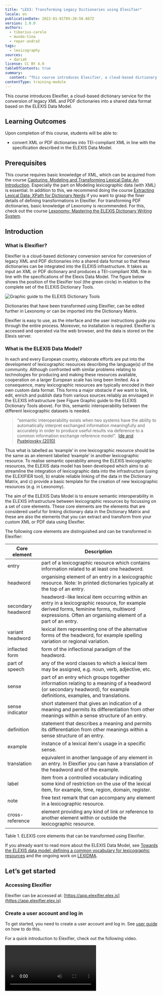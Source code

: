 ```yaml
---
title: "LEX3: Transforming Legacy Dictionaries using Elexifier"
locale: en
publicationDate: 2022-01-01T05:20:50.667Z
version: 1.0.0
authors:
  - tiberius-carole
  - munda-tina
  - repar-andraž
tags:
  - lexicography
sources:
  - dariah
license: CC BY 4.0
tableOfContents: true
summary:
  content: "This course introduces Elexifier, a cloud-based dictionary service for the conversion of legacy XML and PDF dictionaries into a shared data format based on the ELEXIS Data Model. "
contentType: training-module
---
```

This course introduces Elexifier, a cloud-based dictionary service for the conversion of legacy XML and PDF dictionaries into a shared data format based on the ELEXIS Data Model.

## Learning Outcomes

Upon completion of this course, students will be able to:

* convert XML or PDF dictionaries into TEI-compliant XML in line with the specification described in the ELEXIS Data Model.

## Prerequisites

This course requires basic knowledge of XML, which can be acquired from the course [Capturing, Modeling and Transforming Lexical Data: An Introduction](/id/3yV0rXgfTgBFa3jXHm1HX). Especially the part on Modeling lexicographic data (with XML) is essential. In addition to this, we recommend doing the course [Extracting Lexical Data: XPath for Dictionary Nerds](/id/XUDsnt3PCB0WTEr-6EM7w) if you want to grasp the finer details of defining transformations in Elexifier. For transforming PDF dictionaries, basic knowledge of Lexonomy is recommended. For this, check out the course [Lexonomy: Mastering the ELEXIS Dictionary Writing System](/id/Qm_2SzS_rGB-Py9YTCHYm).

## Introduction

### What is Elexifier?

Elexifier is a cloud-based dictionary conversion service for conversion of legacy XML and PDF dictionaries into a shared data format so that these dictionaries can be integrated into the ELEXIS infrastructure. It takes as input an XML or PDF dictionary and produces a TEI-compliant XML file in line with the specifications of the Elexis Data Model. The figure below shows the position of the Elexifier tool (the green circle) in relation to the complete set of the ELEXIS Dictionary Tools.

![Graphic guide to the ELEXIS Dictionary Tools](images/elexis_dictionary_tools.png "Graphic guide to the ELEXIS Dictionary Tools")

Dictionaries that have been transformed using Elexifier, can be edited further in Lexonomy or can be imported into the Dictionary Matrix.

Elexifier is easy to use, as the interface and the user instructions guide you through the entire process. Moreover, no installation is required. Elexifier is accessed and operated via the web browser, and the data is stored on the Elexis server.

### What is the ELEXIS Data Model?

In each and every European country, elaborate efforts are put into the development of lexicographic resources describing the language(s) of the community. Although confronted with similar problems relating to technologies for producing and making these resources available, cooperation on a larger European scale has long been limited. As a consequence, many lexicographic resources are typically encoded in their own custom data format. This forms a major obstacle if we want to link, edit, enrich and publish data from various sources reliably as envisaged in the ELEXIS infrastructure (see Figure Graphic guide to the ELEXIS Dictionary Tools above). For this, semantic interoperability between the different lexicographic datasets is needed.

> “semantic interoperability exists when two systems have the ability to automatically interpret exchanged information meaningfully and accurately in order to produce useful results via deference to a common information exchange reference model”.  [Ide and Pustejovsky (2010)](http://www.cs.vassar.edu/~ide/papers/ICGL10.pdf)

Thus what is labelled as ‘example’ in one lexicographic resource should be the same as an element labelled ‘example’ in another lexicographic resource. To realise semantic operability among the ELEXIS lexicographic resources, the ELEXIS data model has been developed which aims to a) streamline the integration of lexicographic data into the infrastructure (using the ELEXIFIER tool), b) enable reliable linking of the data in the Dictionary Matrix, and c) provide a basic template for the creation of new lexicographic resources (e.g. in Lexonomy).

The aim of the ELEXIS Data Model is to ensure semantic interoperability in the ELEXIS infrastructure between lexicographic resources by focussing on a set of core elements. These core elements are the elements that are considered useful for linking dictionary data in the Dictionary Matrix and these are also the elements that you can extract and transform from your custom XML or PDF data using Elexifier.

The following core elements are distinguished and can be transformed in Elexifier:

| Core element       | Description                                                                                                                                                                                            |
| ------------------ | ------------------------------------------------------------------------------------------------------------------------------------------------------------------------------------------------------ |
| entry              | part of a lexicographic resource which contains information related to at least one headword.                                                                                                          |
| headword           | organising element of an entry in a lexicographic resource. Note: In printed dictionaries typically at the top of an entry.                                                                            |
| secondary headword | headword-like lexical item occurring within an entry in a lexicographic resource, for example derived forms, feminine forms, multiword expressions. Often an organising element of a part of an entry. |
| variant headword   | lexical item representing one of the alternative forms of the headword, for example spelling variation or regional variation.                                                                          |
| inflected form     | form of the inflectional paradigm of the headword.                                                                                                                                                     |
| part of speech     | any of the word classes to which a lexical item may be assigned, e.g. noun, verb, adjective, etc.                                                                                                      |
| sense              | part of an entry which groups together information relating to a meaning of a headword (or secondary headword), for example definitions, examples, and translations.                                   |
| sense indicator    | short statement that gives an indication of a meaning and permits its differentiation from other meanings within a sense structure of an entry.                                                        |
| definition         | statement that describes a meaning and permits its differentiation from other meanings within a sense structure of an entry.                                                                           |
| example            | instance of a lexical item's usage in a specific sense.                                                                                                                                                |
| translation        | equivalent in another language of any element in an entry. In Elexifier you can have a translation of the headword and of the example.                                                                 |
| label              | item from a controlled vocabulary indicating some kind of restriction on the use of the lexical item, for example, time, region, domain, register.                                                     |
| note               | free text remark that can accompany any element in a lexicographic resource.                                                                                                                           |
| cross-reference    | element providing any kind of link or reference to another element within or outside the lexicographic resource.                                                                                       |

Table 1. ELEXIS core elements that can be transformed using Elexifier.

If you already want to read more about the ELEXIS Data Model, see [Towards the ELEXIS data model: defining a common vocabulary for lexicographic resources](https://elex.link/elex2021/wp-content/uploads/2021/08/eLex_2021_03_pp56-77.pdf) and the ongoing work on [LEXIDMA](https://www.oasis-open.org/committees/tc_home.php?wg_abbrev=lexidma).

## Let’s get started

### Accessing Elexifier

Elexifier can be accessed at: [https://app.elexifier.elex.is](https://app.elexifier.elex.is)

### Create a user account and log in

To get started, you need to create a user account and log in. See [user guide](https://elexifier.elex.is/help/) on how to do this.

For a quick introduction to Elexifier, check out the following video.

<Video provider="youtube" id="kqYLWdGR_Qo" />

### Transforming an XML dictionary

In the custom XML scenario, XPath formalisms are used for identifying the core elements in the original dictionary data and transforming these to a TEI-compliant format. All information contained in the original dictionary is kept, and only the core elements are transformed into the shared format. The supported core elements are the same as those defined in the ELEXIS common vocabulary (see above in the section on the ELEXIS Data Model).

See the [user guide](https://elexifier.elex.is/help/#XMLtransformation) for detailed instructions on how to use the XML transformation.

### Transforming a PDF dictionary

In the PDF scenario a more complex process is needed. The PDF is first transformed in a flat structure using a pdf2xml conversion script (based on [https://github.com/kermitt2/pdf2xml](https://github.com/kermitt2/pdf2xml)). Then, a chunk of the resulting XML file is sent to [Lexonomy](https://lexonomy.elex.is/)  ([Měchura 2017](https://www.lexonomy.eu/docs/elex2017.pdf)), the online dictionary editing tool for manual annotation. Approximately 4 pages need to be annotated.  The annotated text is then used as the training material for machine learning algorithms that produce the entire dictionary converted to TEI-compliant format.

See the [user guide](https://elexifier.elex.is/help/#PDFtransformation) for detailed instructions on how to use the PDF transformation.

## Hands-on exercise: Transforming an XML dictionary with Elexifier

In this exercise you are going to transform a Sample Dictionary encoded in custom XML using Elexifier so that the dictionary can be integrated in the ELEXIS infrastructure.

The Sample Dictionary is an extract from the GLOBAL French Portuguese Dictionary © K Dictionaried Ltd. It contains two entries (‘boire’ and ‘café’) and can be found [here](https://github.com/elexis-eu/elexifier/blob/master/docs/examples/ElexifierSampleDictionary-v2-input.xml).

### Check out the XML of the Sample Dictionary

First, have a look at the input XML and see if you understand its structure. An extract of the XML of the entry for café ‘coffee’ is given below.

![](https://lh5.googleusercontent.com/oqXnBUD-dywul9jPV_qJdEGzJup9xh_QnZzmankQ-MtyKygDmgRqOI77gVScBhTp7Spy-lgF7Qm91qvf9IgjawuZKfX0WRcRgwu1-ZJInMJNZpQ0nG9RFZGGudFXcXSnm_8mawNUMbLNxnwEfw)

Figure: Extract from GLOBAL French Portuguese Dictionary © K Dictionaries Ltd

<Quiz>
  <Quiz.Card>
    <Quiz.MultipleChoice>
      <Quiz.Question>
        See if you can identify in this extract the name of the XML tag that is used for the entry element.
      </Quiz.Question>

      <Quiz.MultipleChoice.Option>
        EntryCtn
      </Quiz.MultipleChoice.Option>

      <Quiz.MultipleChoice.Option isCorrect>
        Entry
      </Quiz.MultipleChoice.Option>

      <Quiz.MultipleChoice.Option>
        DictionaryEntry
      </Quiz.MultipleChoice.Option>
    </Quiz.MultipleChoice>
  </Quiz.Card>
</Quiz>

### Transform the Sample Dictionary using Elexifier

Now we are going to transform the data using Elexifier.  What do you need to do?

#### 1. Login to Elexifier

To login to Elexifier, go to: [https://elexifier.elex.is/](https://elexifier.elex.is/)

#### 2. Import the Sample Dictionary file into Elexifier

How to import a file into Elexifier?

* Select the xml icon on the left-hand side of the screen and click “upload a dictionary”
* choose the file you want to upload and complete the template.

![](https://lh6.googleusercontent.com/rS3Q_YpepxG9eJJAkUrCyD7-6Eg_nuZCmFvnM40hIiw3bmjLkbQFeP7kQJecgcwcRB4McYjAHBr6l63t3Fv3QMsfdnZlvftQQUuU5aKKzUREkz_tu0gt7vHXwzsrMzUYgGeUfNmNIiAhqE2NAg)

What do you need to fill in?

**TITLE**  the name of the dictionary that you uploaded

**ACRONYM** the acronym of the dictionary

**PUBLISHER** if you know who published the dictionary you should type the name of the publisher here. 

Only the acronym is obligatory as it is used to create unique identifiers for different elements in the transformation.

Under **CREATE A TRANSFORMATION** you need to complete the values for:

**ENTRY ELEMENT** This is the name of the XML tag that contains the entries in the dictionary that you are uploading

**HEADWORD ELEMENT** This is the name of the XML tag that contains the headwords in the dictionary that you are uploading

**TRANSFORMATION NAME** The name of your transformation, e.g. the name of the dictionary, e.g. SampleTransformation-v1

> Note: You should have already identified these elements in the original XML when you had a detailed look at the XML structure of the entry for ‘coffee’.

Your data is uploaded and on the screen you will see two panes one above the other. The top one contains the original imported XML file and the bottom one shows a preview of the transformed data.

![](https://lh6.googleusercontent.com/XrY7X6oszqc1IfpWTt8uk9BRUHqhqGCqWR4IcKWPrvfCjZkquX9t1jxSLkRtTCAvKIOVI4i-I9zvLQhjqubH1FOBQJPEFK2kJpwjo81gA1nU08fVU_iNZI5ppoPlAwxtz2c6-DPeGjDUwQ2WvA)

As you can see in the bottom pane on your screen, the entry and headword elements have already been transformed to the TEI Lex-0 format, i.e. 

```
<entry>
  <form type="lemma">
     <orth>boire</orth>
  </form>
</entry>
```

All the elements which have not yet been transformed, are encoded in between **dictScrap** and **seg** tags. You can gradually edit your transformation, as we will show in the next section.

> **dictScrap & seg**
>
> dictScrap and seg are TEI elements that are used to enclose elements of the original dictionaries which do not have a defined transformation mapping. In other words, if you do not define a transformation mapping for an element of the original dictionary, it will be transformed into a dictScrap or seg element.
>
> You can learn more about TEI Lex-0 in the course [Modelling Dictionaries in TEI Lex-0](/id/en5qQnz7D4o0SHU33KqiS).

#### 3. Define the transformation

We are now going to define a complete transformation of the Sample Dictionary, transforming as many elements in the input as possible. 

To edit your transformation, you need to click edit.

![](https://lh5.googleusercontent.com/XR20CqpMPy8Lm1uIrbp8T-so3cJHiCo0B8b1W2wpt4pEDcSyy4HBUZXMWHYiKHzX3cDB9I0_TGAVIzgAvncUrQbRlXRzTohec9RjzqNLHm01pe3RRVGI1rA2SOF66SKuFCFVmuwu5-noc8bsAg)

The transformation already contains three elements, i.e. entry, headword and sense. 

![](https://lh5.googleusercontent.com/6ezu_t0ItGY5y7vgLg9uJd-ZE-8DMMlrERlNpaK1EpMGQA66Sw8tgcA_xVMT9Qb68eLdJBl2zmNpINOo4IegA0JccCEv-ZOgKFgsbWN_sdHgEfRyeslqpnqHkKEoB8syKkzT-ltcUJRCPAPmiw)

> Note: It is recommended to add the language of the headwords in your dictionary to the entry element. 

The first two elements were already specified when uploading the XML file; sense is given a ‘dummy’ value by default. You need to define it and set it to the name of the XML tag which contains the sense information in the input.

![](https://lh6.googleusercontent.com/DwXzvHuE0B5bEfJoZtXyYpSuXDYfsh_duSepXmYD-fJgktcxn9rwwOosAKArcWBT4cwjHIWmj61IFD1-OO2wIG4ZSqYD2Zs_y330FjSK9nqqtR-qOVV2BLgOCHzmnzfeki84OOOxbYgDl2wR4g)

![](https://lh6.googleusercontent.com/ZFO17ogEMuZkpAGpNprKA2G0OLBxH27781bwXp4gKFGTx5EDXp5A9k_CmBs46UlSfc3ezenjgqfmzCoUmXDSpQu9ZTbv_Ehy1RdU-yYwtrOBa2doo6iC9TEQ6sMLwz1ASxq8FoDE1hC9IHL01g)

You can now start identifying the other elements in the data using simple XPATH expressions, selecting an element with a specific name and if needed the path to the element. 

> Note: You can learn more about XPATH in the course [Extracting Lexical Data: XPath for Dictionary Nerds](/id/XUDsnt3PCB0WTEr-6EM7w)

To add an element, click on “ADD CORE ELEMENT” and add for instance “DEFINITION” and specify the element that contains the definition element in the input.

![](https://lh3.googleusercontent.com/omHv1ODtgu9vB3O92EMZSC0BLs2tvomPR8ktmWjinmSEIW1OEqKXaTOjz4aeI3QGgP1stTjLlQv5KElnCFMaBAma5dYYjFQEyMRwGwa0YS8r67f2YNQgJ73TOOQPvbH6aSnEWbY4pQYSpYq5Vg)

After you have done this, you can click on Update. In the bottom pane, you can inspect the result of the current version of the transformation. Note that at the top of this pane you have the option to strip off namespaces and dictScrap elements. 

> Namespaces:
>
> Elexifier can encode original dictionary information in a dedicated namespace. Assume that in a German dictionary the headword is encoded in a tag called **Stichwort**. Elexifier encodes this original tagname in a dedicated namespace in the transformed file. By using the Strip namespaces checkbox, you can remove these elements resulting in a clean TEI Lex-0 file.
>
> dictScrap:
>
> The Strip dictScrap checkbox removes all elements that do not have a defined mapping (and are therefore transformed into either dictScrap or seg element) which makes it easier for the users to see what was transformed.

Ticking these boxes will make your output more understandable.

![](https://lh4.googleusercontent.com/4l-6oh7GslVhYlcSe1HxirDSH_uPXIDIC1ZZhilRQR88y-nWlkY2qhqNbqJ2rlYm49kRh-Vk9-Z0268IDui7n0f72stsPeMxQOxCtMaApWNX17O2ZyzdmxMBMdLOIk9zm0uhiKugqAZf9tPD1w)

So far so good. Let’s now look at “PART OF SPEECH”. 

Transforming the Part of Speech tag is a little more difficult in our Sample Dictionary as the part of speech value is stored in an attribute of the PartOfSpeech tag.![](https://lh5.googleusercontent.com/l38pQRWaZzn7jatj0JommeX-R2b7CCw8EV24X2WZuc97HJbVDBlpolJHnZQdKLpMj_Nn-9nav_0RE4dRrP9QqaXoUOwuGpxq2Gu_KP0eV_shMTEVzcE_p5qJ-X5Mei_Op3ndBs5C9WGOKgzGkg)To transform the Part of Speech, you first need to specify the tag name, i.e. PartOfSpeech and then you need to select the value of the attribute. You do this by selecting the option ‘attribute value’ from the dropdown menu.

![](https://lh6.googleusercontent.com/YUkFwtu9lrx9jhkJJgwNQan62GoCemvOyeA9f_qr9sRX5uwd0fyNmOdTlB4xyMvASsEVWgtjmvjKu649skkw-B0tTutbu-PI2MbZSd6bHtglTf714aURthTZUm6oRom_rxgjOv4gG2keiLFI4Q)

In the box behind ATTRIBUTE VALUE, you can then type the name of the attribute that contains the content you want to extract, e.g. value in this case.

![](https://lh5.googleusercontent.com/HWHs0S5WAPLJN-JlOBTb8XZjCoToUYFKOL1y9pWpC6ufmq50aHop-YwYIEPeCMREySsPYO5eGJH-qCRTNmWxKPfCeN-pFSUTWN0yZJKY9edSJy9X0dPwZIGOWseWTSkGFIRSQKgmihfn-aNpLw)

##### Mapping POS labels to Universal Dependencies

Under PART OF SPEECH you also have the option to map the Part of Speech label occurring in the XML file with the tags from [Universal Dependencies](https://universaldependencies.org/u/pos/index.html). It is recommended that you do this as this will make it easier to link your data more reliably to other lexicographic resources in the ELEXIS infrastructure. In our Sample Dictionary, the Part of Speech labels that are used are already compatible with Universal Dependencies.

![](https://lh6.googleusercontent.com/FPWb2IwsQhgw_rT_ATYop2sF4bsLuRBSigQqJeIxPFjAZV4tk-lIHNfm5WRGyYVGhrRCdbj7zhIqGIu_3Qovbl9z4388nE9DwVL7NmBM04_5s4QZw3aIOY8_c5j-PHHc3rz1P7KDTuOiAYhWiA)

Try to add the following core elements to your transformation:

* Sense indicator
* Headword Translation
* Example
* Example Translation

> Note: It is recommended to add language to Headword Translation and Example Translation.

![](https://lh4.googleusercontent.com/MZQAZiQB8OqiyRSfolBJfBJpKUlNZE1xteD39UdTYLPNlMjgaRlTP5AxAYUo77EknJndirha5b33EKm4m0GVBpliaJAPJEHiMAl1f8uwizFiiSbNpySrfv91V42jM8ccKSMaVzNbO9OLWkR38Q)

If your dictionary contains an example translation you want it to occur inside the example tag in your output. You do this by adding ADOPT SELECTOR in the **example** element.

![](https://lh3.googleusercontent.com/ER_aTr63PtiCoD1zHuY-4bMirNLeQDTNetHd5IQZUCjcG_TIjZc3HyKDNnvccfDdemkyTDbyRZbYC8jV4KY900B9ISfSMeHdMmWtn9vA7cDfJkLJya3eN0KxQ7fWbFA9HFPfayR1kYEZ_x9V4w)

You then set the path to the example translation element. 

![](https://lh4.googleusercontent.com/fDnPBjLk-PFPA8HjdlAWy0238UquJe3EyJNyGxTPsGxyDQf9cD7QAXrM_20OIgGM1OvwM5QeZkoVFa2iH5TkogfumwBR6o23u7AytEQiMcUF_TdbPNXqLPhLDjRVyzaZ71ltld7sEhHlAQrkZA)

What this expression does is ask the algorithm to move one level up, to find all Translation elements, and to move them within the **example** element. In the preview pane, you will the changed position of the example translation. after you have updated your transformation.

## Export the data for later use

Once you are done with the transformation, you can download the data for later use, by clicking on “Download”. You need to close the transformation editing pane, by clicking on the name of your dictionary on the left-hand side. Then the Download option will appear again.

![](https://lh6.googleusercontent.com/b_iSR49-3m6O1-93uOu8Sm60Pu9X64lVVQjy86_sLIQQ55ZJxRV-k7I7yYR5yvZKw_x71cr70NpZD-ZBsBVOFhM-XT3TPEuDFrrSvONyd8pKN4jnJ6K9WGgCcdceLc9jG4yW2SOcJhyVpDwGfg)

You can then choose to download with or without namespaces. 

![](https://lh5.googleusercontent.com/kXw1mzanyCUjTsLey1S5Ohf6ObTY2g8y4apo_MKokDlh3WR_vnvYLzZ4GnHMU6JCVf3ccAayF7hikfm-Q7pBEo_uszCAtk3tjSpcp7M2-Hl4V094k3IZ3rKkJqt8_MXWMOkqN5pP_t7mYch_-Q)

A download without namespaces of the transformed data that we prepared for these two entries can be found [here](https://github.com/elexis-eu/elexifier/blob/master/docs/examples/ElexifierSampleDictionary-v2-SampleTransformation-v2-full_without-nmspcs-output.xml).

For more help on Elexifier, click on Help: [https://elexifier.elex.is/help/](https://elexifier.elex.is/help/)

## Next steps 

Lexonomy is a cloud-based, open-source platform for writing and publishing dictionaries. In the course [Lexonomy: Mastering the ELEXIS Dictionary Writing System](/id/Qm_2SzS_rGB-Py9YTCHYm) you learn how to use Lexonomy.

You may be also interested in checking out [Deliverable 1.4 ELEXIS Conversion Tools](https://elex.is/wp-content/uploads/2021/05/ELEXIS_D1_4_ELEXIS_Conversion_Tools.pdf) The appendix of this deliverable contains examples from dictionaries from ELEXIS partners, showing the input format together with the transformed output from Elexifier.

